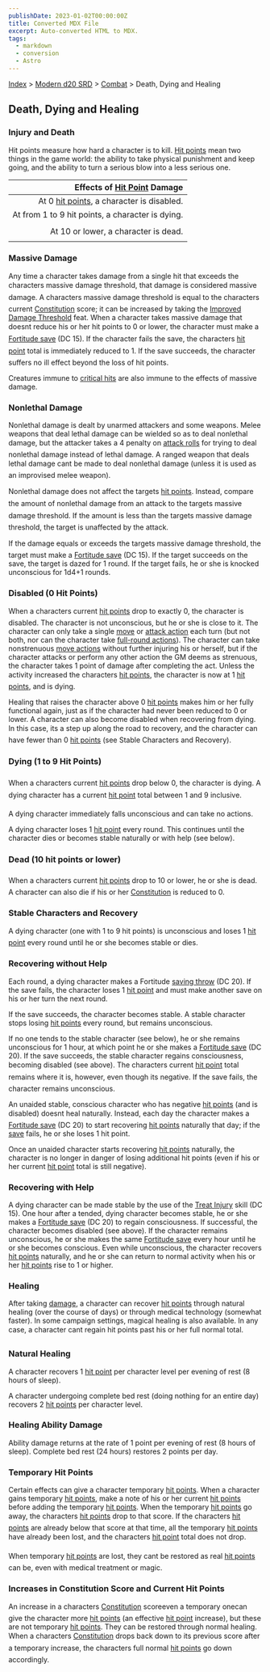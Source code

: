 ```yaml
---
publishDate: 2023-01-02T00:00:00Z
title: Converted MDX File
excerpt: Auto-converted HTML to MDX.
tags:
  - markdown
  - conversion
  - Astro
---
```






[Index](-index) > [Modern d20 SRD](modern-d20-srd-index) > [Combat](modern-d20-srd-combat-index) > Death, Dying and Healing




## Death, Dying and Healing


### Injury and Death


Hit points measure how hard a character is to kill.  [Hit
  points](modern-d20-srd-combat-hit-points) mean two things in the game world: the ability to take physical punishment and keep going, and the ability to turn a serious blow into a less serious one.


| Effects of [Hit Point](modern-d20-srd-combat-hit-points) Damage |
| -----------------------------------------------------------------: |
| At 0 [hit points](modern-d20-srd-combat-hit-points), a character is disabled. |
| At from 1 to 9 hit points, a character is dying. |
| At 10 or lower, a character is dead. |



### Massive Damage


Any time a character takes damage from a single hit that exceeds the characters massive damage threshold, that damage is considered massive damage. A characters massive damage threshold is equal to the characters current [Constitution](modern-d20-srd-basics-ability-scores) score; it can be increased by taking the [Improved
    Damage Threshold](modern-d20-srd-feats-improved-damage-threshold) feat.
When a character takes massive damage that doesnt reduce his or her hit points to 0 or lower, the character must make a [Fortitude
save](modern-d20-srd-basics-ability-scores) (DC 15). If the character fails the save, the characters [hit
point](modern-d20-srd-combat-hit-points) total is immediately reduced to 1. If the save succeeds, the character suffers no ill effect beyond the loss of hit points.


Creatures immune to [critical
  hits](modern-d20-srd-combat-critical-hits) are also immune to the effects of massive damage.


### Nonlethal Damage


Nonlethal damage is dealt by unarmed attackers and some weapons. Melee weapons that deal lethal damage can be wielded so as to deal nonlethal damage, but the attacker takes a 4 penalty on [attack
  rolls](modern-d20-srd-combat-attack-roll) for trying to deal nonlethal damage instead of lethal damage. A ranged weapon that deals lethal damage cant be made to deal nonlethal damage (unless it is used as an improvised melee weapon).


Nonlethal damage does not affect the targets [hit
  points](modern-d20-srd-combat-hit-points). Instead, compare the amount of nonlethal damage from an attack to the targets massive damage threshold. If the amount is less than the targets massive damage threshold, the target is unaffected by the attack.


If the damage equals or exceeds the targets massive damage threshold, the target must make a [Fortitude
  save](modern-d20-srd-basics-saving-throws) (DC 15). If the target succeeds on the save, the target is dazed for 1 round. If the target fails, he or she is knocked unconscious for 1d4+1 rounds.


### Disabled (0 Hit Points)


When a characters current [hit
  points](modern-d20-srd-combat-hit-points) drop to exactly 0, the character is disabled. The character is not unconscious, but he or she is close to it. The character can only take a single [move](modern-d20-srd-combat-move-actions) or [attack
  action](modern-d20-srd-combat-attack-actions) each turn (but not both, nor can the character take [full-round
  actions](modern-d20-srd-combat-full-round-actions)). The character can take nonstrenuous [move
  actions](modern-d20-srd-combat-move-actions) without further injuring his or herself, but if the character attacks or perform any other action the GM deems as strenuous, the character takes 1 point of damage after completing the act. Unless the activity increased the characters [hit
  points](modern-d20-srd-combat-hit-points), the character is now at 1 [hit
  points](modern-d20-srd-combat-hit-points), and is dying.


Healing that raises the character above 0 [hit
    points](modern-d20-srd-combat-hit-points) makes him or her fully functional again, just as if the character had never been reduced to 0 or lower.
A character can also become disabled when recovering from dying. In this case, its a step up along the road to recovery, and the character can have fewer than 0 [hit
points](modern-d20-srd-combat-hit-points) (see Stable Characters and Recovery).


### Dying (1 to 9 Hit Points)


When a characters current [hit
  points](modern-d20-srd-combat-hit-points) drop below 0, the character is dying. A dying character has a current [hit
  point](modern-d20-srd-combat-hit-points) total between 1 and 9 inclusive.


A dying character immediately falls unconscious and can take no actions.


A dying character loses 1 [hit
  point](modern-d20-srd-combat-hit-points) every round. This continues until the character dies or becomes stable naturally or with help (see below).


### Dead (10 hit points or lower)


When a characters current [hit
  points](modern-d20-srd-combat-hit-points) drop to 10 or lower, he or she is dead. A character can also die if his or her [Constitution](modern-d20-srd-basics-ability-scores) is reduced to 0.


### Stable Characters and Recovery


A dying character (one with 1 to 9 hit points) is unconscious and loses
  1 [hit point](modern-d20-srd-combat-hit-points) every round until he or she becomes stable or dies.


### Recovering without Help


Each round, a dying character makes a Fortitude [saving
  throw](modern-d20-srd-basics-saving-throws) (DC 20). If the save fails, the character loses 1 [hit
  point](modern-d20-srd-combat-hit-points) and must make another save on his or her turn the next round.


If the save succeeds, the character becomes stable. A stable character stops losing [hit
  points](modern-d20-srd-basics-saving-throws) every round, but remains unconscious.


If no one tends to the stable character (see below), he or she remains unconscious for 1 hour, at which point he or she makes a [Fortitude
  save](modern-d20-srd-basics-saving-throws) (DC 20). If the save succeeds, the stable character regains consciousness, becoming disabled (see above). The characters current [hit
  point](modern-d20-srd-combat-hit-points) total remains where it is, however, even though its negative. If the save fails, the character remains unconscious.


An unaided stable, conscious character who has negative [hit
  points](modern-d20-srd-combat-hit-points) (and is disabled) doesnt heal naturally. Instead, each day the character makes a [Fortitude
  save](modern-d20-srd-basics-saving-throws) (DC 20) to start recovering [hit
  points](modern-d20-srd-combat-hit-points) naturally that day; if the [save](modern-d20-srd-basics-saving-throws) fails, he or she loses 1 hit point.


Once an unaided character starts recovering [hit
  points](modern-d20-srd-combat-hit-points) naturally, the character is no longer in danger of losing additional hit points (even if his or her current [hit
  point](modern-d20-srd-combat-hit-points) total is still negative).


### Recovering with Help


A dying character can be made stable by the use of the [Treat
    Injury](modern-d20-srd-skills-treat-injury) skill (DC 15).
One hour after a tended, dying character becomes stable, he or she makes a [Fortitude
save](modern-d20-srd-basics-saving-throws) (DC 20) to regain consciousness. If successful, the character becomes disabled (see above). If the character remains unconscious, he or she makes the same [Fortitude
save](modern-d20-srd-basics-saving-throws) every hour until he or she becomes conscious. Even while unconscious, the character recovers [hit
points](modern-d20-srd-combat-hit-points) naturally, and he or she can return to normal activity when his or her [hit
points](modern-d20-srd-combat-hit-points) rise to 1 or higher.


### Healing


After taking [damage](modern-d20-srd-combat-damage), a character can recover [hit
  points](modern-d20-srd-combat-hit-points) through natural healing (over the course of days) or through medical technology (somewhat faster). In some campaign settings, magical healing is also available. In any case, a character cant regain hit points past his or her full normal total.


### Natural Healing


A character recovers 1 [hit
  point](modern-d20-srd-combat-hit-points) per character level per evening of rest (8 hours of sleep).


A character undergoing complete bed rest (doing nothing for an entire day) recovers 2 [hit
  points](modern-d20-srd-combat-hit-points) per character level.


### Healing Ability Damage


Ability damage returns at the rate of 1 point per evening of rest (8 hours of sleep). Complete bed rest (24 hours) restores 2 points per day.


### Temporary Hit Points


Certain effects can give a character temporary [hit
  points](modern-d20-srd-combat-hit-points). When a character gains temporary [hit
  points](modern-d20-srd-combat-hit-points), make a note of his or her current [hit
  points](modern-d20-srd-combat-hit-points) before adding the temporary [hit
  points](modern-d20-srd-combat-hit-points). When the temporary [hit
  points](modern-d20-srd-combat-hit-points) go away, the characters [hit
  points](modern-d20-srd-combat-hit-points) drop to that score. If the characters [hit
  points](modern-d20-srd-combat-hit-points) are already below that score at that time, all the temporary [hit
  points](modern-d20-srd-combat-hit-points) have already been lost, and the characters [hit
  point](modern-d20-srd-combat-hit-points) total does not drop.


When temporary [hit points](modern-d20-srd-combat-hit-points) are lost, they cant be restored as real [hit
  points](modern-d20-srd-combat-hit-points) can be, even with medical treatment or magic.


### Increases in Constitution Score and Current Hit Points


An increase in a characters [Constitution](modern-d20-srd-basics-ability-scores) scoreeven a temporary onecan give the character more [hit
  points](modern-d20-srd-combat-hit-points) (an effective [hit
  point](modern-d20-srd-combat-hit-points) increase), but these are not temporary [hit
  points](modern-d20-srd-combat-hit-points). They can be restored through normal healing. When a characters [Constitution](modern-d20-srd-basics-ability-scores) drops back down to its previous score after a temporary increase, the characters full normal [hit
  points](modern-d20-srd-combat-hit-points) go down accordingly.



